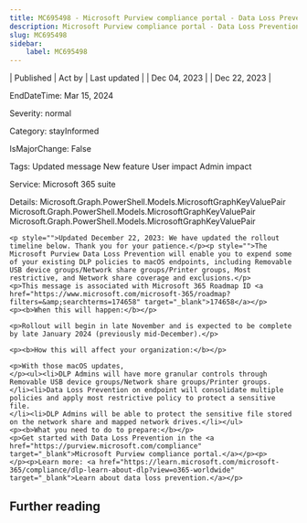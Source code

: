 ```yaml
---
title: MC695498 - Microsoft Purview compliance portal - Data Loss Prevention - Enhancements to DLP capabilities on macOS endpoints
description: Microsoft Purview compliance portal - Data Loss Prevention - Enhancements to DLP capabilities on macOS endpoints
slug: MC695498
sidebar:
    label: MC695498
---
```



| Published | Act by | Last updated |
| Dec 04, 2023 |  | Dec 22, 2023 |

EndDateTime: Mar 15, 2024

Severity: normal

Category: stayInformed

IsMajorChange: False

Tags: Updated message New feature User impact Admin impact

Service: Microsoft 365 suite

Details: Microsoft.Graph.PowerShell.Models.MicrosoftGraphKeyValuePair Microsoft.Graph.PowerShell.Models.MicrosoftGraphKeyValuePair Microsoft.Graph.PowerShell.Models.MicrosoftGraphKeyValuePair

```
<p style="">Updated December 22, 2023: We have updated the rollout timeline below. Thank you for your patience.</p><p style="">The Microsoft Purview Data Loss Prevention will enable you to expend some of your existing DLP policies to macOS endpoints, including Removable USB device groups/Network share groups/Printer groups, Most restrictive, and Network share coverage and exclusions.</p>
<p>This message is associated with Microsoft 365 Roadmap ID <a href="https://www.microsoft.com/microsoft-365/roadmap?filters=&amp;searchterms=174658" target="_blank">174658</a></p>
<p><b>When this will happen:</b></p>

<p>Rollout will begin in late November and is expected to be complete by late January 2024 (previously mid-December).</p>

<p><b>How this will affect your organization:</b></p>

<p>With those macOS updates, 
</p><ul><li>DLP Admins will have more granular controls through Removable USB device groups/Network share groups/Printer groups.
</li><li>Data Loss Prevention on endpoint will consolidate multiple policies and apply most restrictive policy to protect a sensitive file.
</li><li>DLP Admins will be able to protect the sensitive file stored on the network share and mapped network drives.</li></ul>
<p><b>What you need to do to prepare:</b></p>
<p>Get started with Data Loss Prevention in the <a href="https://purview.microsoft.com/compliance" target="_blank">Microsoft Purview compliance portal.</a></p><p> 
</p><p>Learn more: <a href="https://learn.microsoft.com/microsoft-365/compliance/dlp-learn-about-dlp?view=o365-worldwide" target="_blank">Learn about data loss prevention.</a></p>
```

## Further reading
